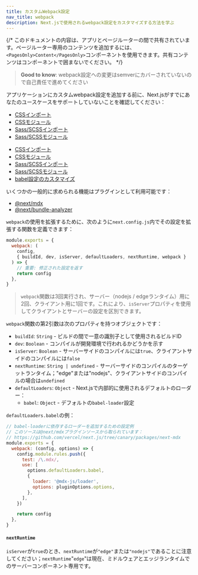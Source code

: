 ```yaml
---
title: カスタムWebpack設定
nav_title: webpack
description: Next.jsで使用されるwebpack設定をカスタマイズする方法を学ぶ
---
```


{/* このドキュメントの内容は、アプリとページルーターの間で共有されています。ページルーター専用のコンテンツを追加するには、`<PagesOnly>Content</PagesOnly>`コンポーネントを使用できます。共有コンテンツはコンポーネントで囲まないでください。 */}

> **Good to know**: webpack設定への変更はsemverにカバーされていないので自己責任で進めてください

アプリケーションにカスタムwebpack設定を追加する前に、Next.jsがすでにあなたのユースケースをサポートしていないことを確認してください：

<AppOnly>

- [CSSインポート](/docs/app/building-your-application/styling/css)
- [CSSモジュール](/docs/app/building-your-application/styling/css#css-modules)
- [Sass/SCSSインポート](/docs/app/building-your-application/styling/sass)
- [Sass/SCSSモジュール](/docs/app/building-your-application/styling/sass)

</AppOnly>

<PagesOnly>

- [CSSインポート](/docs/pages/building-your-application/styling)
- [CSSモジュール](/docs/pages/building-your-application/styling/css-modules)
- [Sass/SCSSインポート](/docs/pages/building-your-application/styling/sass)
- [Sass/SCSSモジュール](/docs/pages/building-your-application/styling/sass)
- [babel設定のカスタマイズ](/docs/pages/building-your-application/configuring/babel)

</PagesOnly>

いくつかの一般的に求められる機能はプラグインとして利用可能です：

- [@next/mdx](https://github.com/vercel/next.js/tree/canary/packages/next-mdx)
- [@next/bundle-analyzer](https://github.com/vercel/next.js/tree/canary/packages/next-bundle-analyzer)

`webpack`の使用を拡張するために、次のように`next.config.js`内でその設定を拡張する関数を定義できます：

```js title="next.config.js"
module.exports = {
  webpack: (
    config,
    { buildId, dev, isServer, defaultLoaders, nextRuntime, webpack }
  ) => {
    // 重要: 修正された設定を返す
    return config
  },
}
```

> `webpack`関数は3回実行され、サーバー（nodejs / edgeランタイム）用に2回、クライアント用に1回です。これにより、`isServer`プロパティを使用してクライアントとサーバーの設定を区別できます。

`webpack`関数の第2引数は次のプロパティを持つオブジェクトです：

- `buildId`: `String` - ビルドの間で一意の識別子として使用されるビルドID
- `dev`: `Boolean` - コンパイルが開発環境で行われるかどうかを示す
- `isServer`: `Boolean` - サーバーサイドのコンパイルには`true`、クライアントサイドのコンパイルには`false`
- `nextRuntime`: `String | undefined` - サーバーサイドのコンパイルのターゲットランタイム；"edge"または"nodejs"、クライアントサイドのコンパイルの場合は`undefined`
- `defaultLoaders`: `Object` - Next.jsで内部的に使用されるデフォルトのローダー：
  - `babel`: `Object` - デフォルトの`babel-loader`設定

`defaultLoaders.babel`の例：

```js
// babel-loaderに依存するローダーを追加するための設定例
// このソースは@next/mdxプラグインソースから取られています：
// https://github.com/vercel/next.js/tree/canary/packages/next-mdx
module.exports = {
  webpack: (config, options) => {
    config.module.rules.push({
      test: /\.mdx/,
      use: [
        options.defaultLoaders.babel,
        {
          loader: '@mdx-js/loader',
          options: pluginOptions.options,
        },
      ],
    })

    return config
  },
}
```

#### `nextRuntime`

`isServer`が`true`のとき、`nextRuntime`が`"edge"`または`"nodejs"`であることに注意してください；`nextRuntime`"`edge`"は現在、ミドルウェアとエッジランタイムでのサーバーコンポーネント専用です。